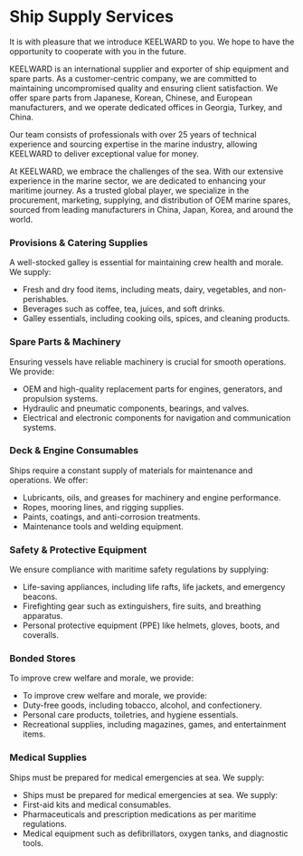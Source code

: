 # Ship Supply Services

It is with pleasure that we introduce KEELWARD to you. We hope to have the opportunity to cooperate with you in the future.

KEELWARD is an international supplier and exporter of ship equipment and spare parts. As a customer-centric company, we are committed to maintaining uncompromised quality and ensuring client satisfaction. We offer spare parts from Japanese, Korean, Chinese, and European manufacturers, and we operate dedicated offices in Georgia, Turkey, and China.

Our team consists of professionals with over 25 years of technical experience and sourcing expertise in the marine industry, allowing KEELWARD to deliver exceptional value for money.

At KEELWARD, we embrace the challenges of the sea. With our extensive experience in the marine sector, we are dedicated to enhancing your maritime journey. As a trusted global player, we specialize in the procurement, marketing, supplying, and distribution of OEM marine spares, sourced from leading manufacturers in China, Japan, Korea, and around the world.

### Provisions & Catering Supplies

A well-stocked galley is essential for maintaining crew health and morale. We supply:

- Fresh and dry food items, including meats, dairy, vegetables, and non-perishables.
- Beverages such as coffee, tea, juices, and soft drinks.
- Galley essentials, including cooking oils, spices, and cleaning products.

### Spare Parts & Machinery

Ensuring vessels have reliable machinery is crucial for smooth operations. We provide:

- OEM and high-quality replacement parts for engines, generators, and propulsion systems.
- Hydraulic and pneumatic components, bearings, and valves.
- Electrical and electronic components for navigation and communication systems.

### Deck & Engine Consumables

Ships require a constant supply of materials for maintenance and operations. We offer:

- Lubricants, oils, and greases for machinery and engine performance.
- Ropes, mooring lines, and rigging supplies.
- Paints, coatings, and anti-corrosion treatments.
- Maintenance tools and welding equipment.

### Safety & Protective Equipment

We ensure compliance with maritime safety regulations by supplying:

- Life-saving appliances, including life rafts, life jackets, and emergency beacons.
- Firefighting gear such as extinguishers, fire suits, and breathing apparatus.
- Personal protective equipment (PPE) like helmets, gloves, boots, and coveralls.

### Bonded Stores

To improve crew welfare and morale, we provide:

- To improve crew welfare and morale, we provide:
- Duty-free goods, including tobacco, alcohol, and confectionery.
- Personal care products, toiletries, and hygiene essentials.
- Recreational supplies, including magazines, games, and entertainment items.

### Medical Supplies

Ships must be prepared for medical emergencies at sea. We supply:

- Ships must be prepared for medical emergencies at sea. We supply:
- First-aid kits and medical consumables.
- Pharmaceuticals and prescription medications as per maritime regulations.
- Medical equipment such as defibrillators, oxygen tanks, and diagnostic tools.
